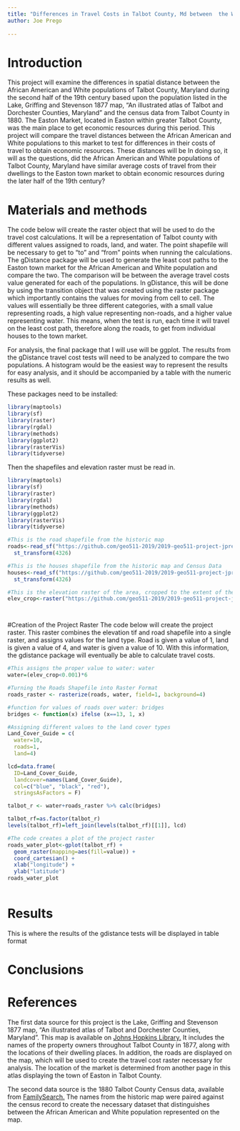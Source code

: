 ```yaml
---
title: "Differences in Travel Costs in Talbot County, Md between  the White and African American Populations c. 1880"
author: Joe Prego
 
---
```


# Introduction
This project will examine the differences in spatial distance between the African American and White populations of Talbot County, Maryland during the second half of the 19th century based upon the population listed in the Lake, Griffing and Stevenson 1877 map, “An illustrated atlas of Talbot and Dorchester Counties, Maryland” and the census data from Talbot County in 1880. The Easton Market, located in Easton within greater Talbot County, was the main place to get economic resources during this period. This project will compare the travel distances between the African American and White populations to this market to test for differences in their costs of travel to obtain economic resources. These distances will be In doing so, it will as the questions, did the African American and White populations of Talbot County, Maryland have similar average costs of travel from their dwellings to the Easton town market to obtain economic resources during the later half of the 19th century?

# Materials and methods

The code below will create the raster object that will be used to do the travel cost calculations. It will be a representation of Talbot county with different values assigned to roads, land, and water. The point shapefile will be necessary to get to “to” and “from” points when running the calculations. The gDistance package will be used to generate the least cost paths to the Easton town market for the African American and White population and compare the two. The comparison will be between the average travel costs value generated for each of the populations. In gDistance, this will be done by using the transition object that was created using the raster package which importantly contains the values for moving from cell to cell. The values will essentially be three different categories, with a small value representing roads, a high value representing non-roads, and a higher value representing water. This means, when the test is run, each time it will travel on the least cost path, therefore along the roads, to get from individual houses to the town market.</p>
<p>For analysis, the final package that I will use will be ggplot. The results from the gDistance travel cost tests will need to be analyzed to compare the two populations. A histogram would be the easiest way to represent the results for easy analysis, and it should be accompanied by a table with the numeric results as well.

These packages need to be installed:
```r
library(maptools)
library(sf)
library(raster)
library(rgdal)
library(methods)
library(ggplot2)
library(rasterVis)
library(tidyverse)
```


Then the shapefiles and elevation raster must be read in.
```r
library(maptools)
library(sf)
library(raster)
library(rgdal)
library(methods)
library(ggplot2)
library(rasterVis)
library(tidyverse)

#This is the road shapefile from the historic map
roads<-read_sf("https://github.com/geo511-2019/2019-geo511-project-jpreg/raw/master/_data/1877_roads_talbot.shp")%>%
  st_transform(4326)

#This is the houses shapefile from the historic map and Census Data
houses<-read_sf("https://github.com/geo511-2019/2019-geo511-project-jpreg/raw/master/_data/1877_houses_talbot.shp")%>%
  st_transform(4326)

#This is the elevation raster of the area, cropped to the extent of the roads shapefile
elev_crop<-raster("https://github.com/geo511-2019/2019-geo511-project-jpreg/raw/master/_data/cropped_elevation_raster_talbot.tif")




```

#Creation of the Project Raster
The code below will create the project raster. This raster combines the elevation tif and road shapefile into a single raster, and assigns values for the land type.  Road is given a value of 1, land is given a value of 4, and water is given a value of 10.  With this information, the gdistance package will eventually be able to calculate travel costs.

```r

#This assigns the proper value to water: water
water=(elev_crop<0.001)*6

#Turning the Roads Shapefile into Raster Format
roads_raster <- rasterize(roads, water, field=1, background=4)

#function for values of roads over water: bridges
bridges <- function(x) ifelse (x==13, 1, x)

#Assigning different values to the land cover types
Land_Cover_Guide = c(
  water=10,
  roads=1,
  land=4)

lcd=data.frame(
  ID=Land_Cover_Guide,
  landcover=names(Land_Cover_Guide),
  col=c("blue", "black", "red"),
  stringsAsFactors = F)

talbot_r <- water+roads_raster %>% calc(bridges)

talbot_rf=as.factor(talbot_r)
levels(talbot_rf)=left_join(levels(talbot_rf)[[1]], lcd)

#The code creates a plot of the project raster
roads_water_plot<-gplot(talbot_rf) +
  geom_raster(mapping=aes(fill=value)) +
  coord_cartesian() +
  xlab("longitude") +
  ylab("latitude")
roads_water_plot
  
```


# Results

This is where the results of the gdistance tests will be displayed in table format

# Conclusions


# References
The first data source for this project is the Lake, Griffing and Stevenson 1877 map, "An illustrated atlas of Talbot and Dorchester Counties, Maryland".  This map is available on [Johns Hopkins Library.](https://jscholarship.library.jhu.edu/handle/1774.2/34140) It includes the names of the property owners throughout Talbot County in 1877, along with the locations of their dwelling places.  In addition, the roads are displayed on the map, which will be used to create the travel cost raster necessary for analysis.  The location of the market is determined from another page in this atlas displaying the town of Easton in Talbot County.</p>

<p>The second data source is the 1880 Talbot County Census data, available from [FamilySearch.](https://www.familysearch.org/search/catalog/1417529?availability=Family%20History%20Library) The names from the historic map were paired against the census record to create the necessary dataset that distinguishes between the African American and White population represented on the map.



